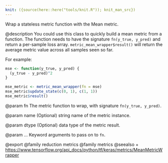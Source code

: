 ```yaml
---
knit: ({source(here::here("tools/knit.R")); knit_man_src})
---
```

Wrap a stateless metric function with the Mean metric.

@description
You could use this class to quickly build a mean metric from a function. The
function needs to have the signature `fn(y_true, y_pred)` and return a
per-sample loss array. `metric_mean_wrapper$result()` will return
the average metric value across all samples seen so far.

For example:

```r
mse <- function(y_true, y_pred) {
  (y_true - y_pred)^2
}

mse_metric <- metric_mean_wrapper(fn = mse)
mse_metric$update_state(c(0, 1), c(1, 1))
mse_metric$result()
```

@param fn
The metric function to wrap, with signature
`fn(y_true, y_pred)`.

@param name
(Optional) string name of the metric instance.

@param dtype
(Optional) data type of the metric result.

@param ...
Keyword arguments to pass on to `fn`.

@export
@family reduction metrics
@family metrics
@seealso
+ <https://www.tensorflow.org/api_docs/python/tf/keras/metrics/MeanMetricWrapper>

